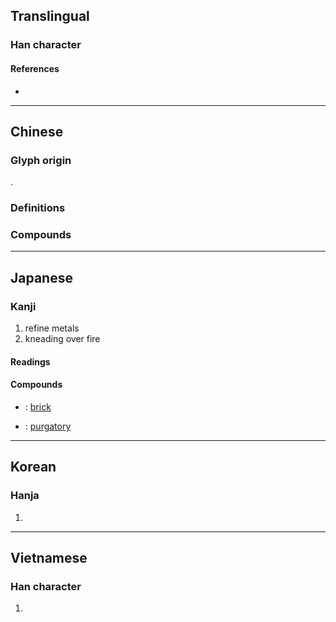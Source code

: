 {{also|炼|煉|鍊|練}}
{{character info}}

==Translingual==
{{ja-forms|煉|炼|煉}}

===Han character===
{{Han char|rn=86|rad=火|as=09|sn=13|four=95896|canj=FDWF|ids=⿰火柬}}

====References====
* {{Han ref|kx=0676.040|dkj=19178|dj=1087.090|hdz=32215.110|uh=7149|ud=29001|bh=B7D2|bd=47058}}

----

==Chinese==
{{zh-forms|s=炼}}

===Glyph origin===
{{Han etym}}
{{Han compound|火|柬|t1=fire|ls=psc|c1=s|c2=p}}.

===Definitions===
{{zh-see|鍊}}

===Compounds===
{{zh-der|九煉成鋼|修煉|土法煉鋼|冶煉|熬煉|月鍛季煉|炮煉|煉油廠|搏砂煉汞|煉焦|燒煉|煉銅|日鍛月煉|煉乳|煉鐵|摶砂煉汞|煉丹|磨煉|煉獄|煉丹術|煉鐵爐|煉鋼廠|煉鋼|煉製|煉石補天|煉焦爐|煉油|煉山|搏煉|提煉|精金百煉|精煉}}

----

==Japanese==

===Kanji===
{{ja-kanji|grade=|rs=火09}}

# refine metals
# kneading over fire

====Readings====
{{ja-readings
|goon=れん
|kanon=れん
|kun=ね-る
}}

====Compounds====
{{der-top|Compounds}}
* {{ja-r|煉瓦|れんが}}: [[brick]]
* {{ja-r|煉獄|れんごく}}: [[purgatory]]
{{der-bottom}}

----

==Korean==

===Hanja===
{{ko-hanja|hangeul=[[련]]>[[연]]|eumhun=|rv=ryeon>yeon|mr=ryŏn>yŏn|y=lyen>yen}}

# {{rfdef|ko|sort=火09}}

----

==Vietnamese==

===Han character===
{{vi-readings|rs=火09|reading= luyện, rịn}}

# {{rfdef|vi|sort=火09}}